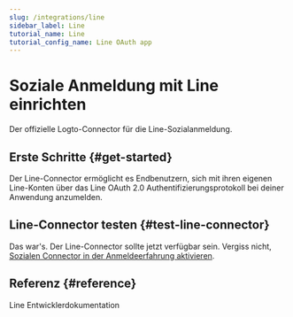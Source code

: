 ```yaml
---
slug: /integrations/line
sidebar_label: Line
tutorial_name: Line
tutorial_config_name: Line OAuth app
---
```




# Soziale Anmeldung mit Line einrichten

Der offizielle Logto-Connector für die Line-Sozialanmeldung.

<GuideTip />

## Erste Schritte \{#get-started}

Der Line-Connector ermöglicht es Endbenutzern, sich mit ihren eigenen Line-Konten über das Line OAuth 2.0 Authentifizierungsprotokoll bei deiner Anwendung anzumelden.

<Integration />

## Line-Connector testen \{#test-line-connector}

Das war's. Der Line-Connector sollte jetzt verfügbar sein. Vergiss nicht, [Sozialen Connector in der Anmeldeerfahrung aktivieren](/connectors/social-connectors/#enable-social-sign-in).

## Referenz \{#reference}

<Url href="https://developers.line.biz/en/docs/line-login/overview/">
  Line Entwicklerdokumentation
</Url>
